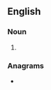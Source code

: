 {{also|fuck ups|fuck-ups}}

==English==

===Noun===
{{head|en|noun plural form}}

# {{plural of|fuckup|lang=en}}

===Anagrams===
* {{l|en|fucks up}}